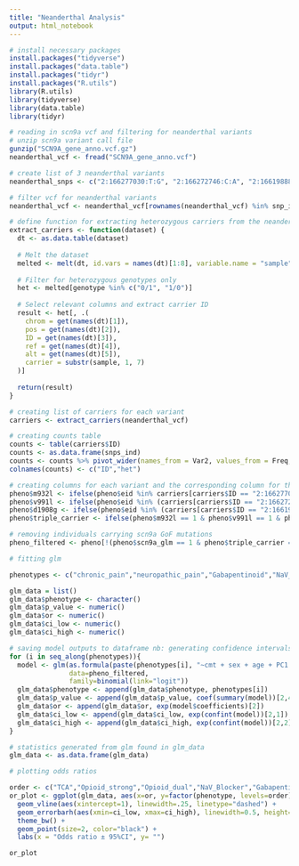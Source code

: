 ---
title: "Neanderthal Analysis"
output: html_notebook
---

```{r}
# install necessary packages
install.packages("tidyverse")
install.packages("data.table")
install.packages("tidyr")
install.packages("R.utils")
library(R.utils)
library(tidyverse)
library(data.table)
library(tidyr)

```



```{r}
# reading in scn9a vcf and filtering for neanderthal variants
# unzip scn9a variant call file
gunzip("SCN9A_gene_anno.vcf.gz")
neanderthal_vcf <- fread("SCN9A_gene_anno.vcf")

# create list of 3 neanderthal variants
neanderthal_snps <- c("2:166277030:T:G", "2:166272746:C:A", "2:166198883:T:C")

# filter vcf for neanderthal variants
neanderthal_vcf <- neanderthal_vcf[rownames(neanderthal_vcf) %in% snp_ids]


```



```{r}

# define function for extracting heterozygous carriers from the neanderthal vcf
extract_carriers <- function(dataset) {
  dt <- as.data.table(dataset)
  
  # Melt the dataset
  melted <- melt(dt, id.vars = names(dt)[1:8], variable.name = "sample", value.name = "genotype")
  
  # Filter for heterozygous genotypes only
  het <- melted[genotype %in% c("0/1", "1/0")]
  
  # Select relevant columns and extract carrier ID
  result <- het[, .(
    chrom = get(names(dt)[1]),
    pos = get(names(dt)[2]),
    ID = get(names(dt)[3]),
    ref = get(names(dt)[4]),
    alt = get(names(dt)[5]),
    carrier = substr(sample, 1, 7)
  )]
  
  return(result)
}

# creating list of carriers for each variant
carriers <- extract_carriers(neanderthal_vcf)
```


```{r}
# creating counts table
counts <- table(carriers$ID)
counts <- as.data.frame(snps_ind)
counts <- counts %>% pivot_wider(names_from = Var2, values_from = Freq, values_fill = NA)
colnames(counts) <- c("ID","het")

```


```{r}
# creating columns for each variant and the corresponding column for those carrying all three variants
pheno$m932l <- ifelse(pheno$eid %in% carriers[carriers$ID == "2:166277030:T:G", ]$eid, 1, 0)
pheno$v991l <- ifelse(pheno$eid %in% (carriers[carriers$ID == "2:166272746:C:A",])$eid, 1, 0)
pheno$d1908g <- ifelse(pheno$eid %in% (carriers[carriers$ID == "2:166198883:T:C",])$eid, 1, 0)
pheno$triple_carrier <- ifelse(pheno$m932l == 1 & pheno$v991l == 1 & pheno$d1908g == 1, 1, 0)
```


```{r}
# removing individuals carrying scn9a GoF mutations
pheno_filtered <- pheno[!(pheno$scn9a_glm == 1 & pheno$triple_carrier == 0),]
```



```{r}
# fitting glm

phenotypes <- c("chronic_pain","neuropathic_pain","Gabapentinoid","NaV_Blocker","Opioid_dual","Opioid_strong","TCA")

glm_data = list()
glm_data$phenotype <- character()
glm_data$p_value <- numeric()
glm_data$or <- numeric()
glm_data$ci_low <- numeric()
glm_data$ci_high <- numeric()

# saving model outputs to dataframe nb: generating confidence intervals can take some time
for (i in seq_along(phenotypes)){
  model <- glm(as.formula(paste(phenotypes[i], "~cmt + sex + age + PC1 + PC2 + PC3 + PC4 + PC5 + PC6 + PC7 + PC8 + PC9 + PC10")),
               data=pheno_filtered,
               family=binomial(link="logit"))
  glm_data$phenotype <- append(glm_data$phenotype, phenotypes[i])
  glm_data$p_value <- append(glm_data$p_value, coef(summary(model))[2,4])
  glm_data$or <- append(glm_data$or, exp(model$coefficients)[2])
  glm_data$ci_low <- append(glm_data$ci_low, exp(confint(model))[2,1])
  glm_data$ci_high <- append(glm_data$ci_high, exp(confint(model))[2,2])
}

# statistics generated from glm found in glm_data
glm_data <- as.data.frame(glm_data)

```



```{r}
# plotting odds ratios

order <- c("TCA","Opioid_strong","Opioid_dual","NaV_Blocker","Gabapentinoid","neuropathic_pain","chronic_pain")
or_plot <- ggplot(glm_data, aes(x=or, y=factor(phenotype, levels=order))) + 
  geom_vline(aes(xintercept=1), linewidth=.25, linetype="dashed") +
  geom_errorbarh(aes(xmin=ci_low, xmax=ci_high), linewidth=0.5, height=0.25) + 
  theme_bw() + 
  geom_point(size=2, color="black") +
  labs(x = "Odds ratio ± 95%CI", y= "")

or_plot
```











